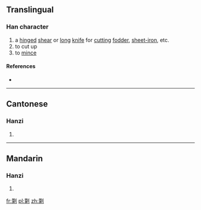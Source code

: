 ==Translingual==

===Han character===
{{Han char|rn=18|rad=刀|as=14|sn=16|four=|canj=竹廿中弓 (HTLN)|ids=⿰[[算]][[刂]]}}

# a [[hinge]]d [[shear]] or [[long]] [[knife]] for [[cut]]ting [[fodder]], [[sheet-iron]], etc.
# to cut up
# to [[mince]]

====References====
* {{Han ref|kx=0145.040|hdz=10360.190|uh=350D|ud=13581}}

----

==Cantonese==

===Hanzi===
{{yue-hanzi|jyut=[[cap3]], [[zaa3]], [[zaai3]]|y=chap3, ja3, jaai3}}

# {{defn|lang=yue|sort=刀14}}

----

==Mandarin==

===Hanzi===
{{cmn-hanzi|pin=[[chuā]] ([[chua1]]), [[duǒ]] ([[duo3]]), [[zhá]] ([[zha2]])|wg=ch'ua<sup>1</sup>, to<sup>3</sup>, cha<sup>2</sup>}}

# {{defn|lang=cmn|sort=刀14}}

[[fr:㔍]]
[[pl:㔍]]
[[zh:㔍]]